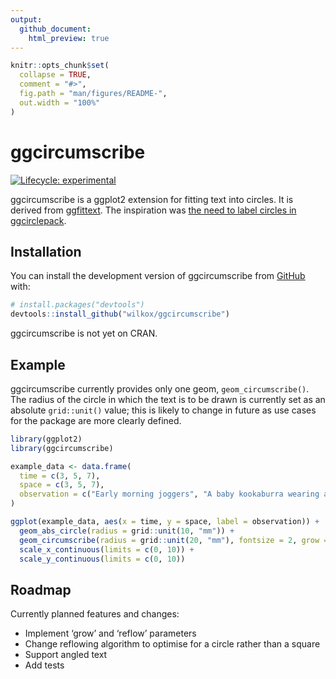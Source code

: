 ```yaml
---
output: 
  github_document:
    html_preview: true
---
```


<!-- README.md is generated from README.Rmd. Please edit that file -->

```r
knitr::opts_chunk$set(
  collapse = TRUE,
  comment = "#>",
  fig.path = "man/figures/README-",
  out.width = "100%"
)
```

# ggcircumscribe

<!-- badges: start -->
[![Lifecycle: experimental](https://img.shields.io/badge/lifecycle-experimental-orange.svg)](https://lifecycle.r-lib.org/articles/stages.html#experimental)
<!-- badges: end -->

ggcircumscribe is a ggplot2 extension for fitting text into circles. It is derived from [ggfittext](https://wilkox.org/ggfittext). The inspiration was [the need to label circles in ggcirclepack](https://github.com/teunbrand/ggplot-extension-club/discussions/15).

## Installation

You can install the development version of ggcircumscribe from [GitHub](https://github.com/) with:

``` r
# install.packages("devtools")
devtools::install_github("wilkox/ggcircumscribe")
```

ggcircumscribe is not yet on CRAN.

## Example

ggcircumscribe currently provides only one geom, `geom_circumscribe()`. The radius of the circle in which the text is to be drawn is currently set as an absolute `grid::unit()` value; this is likely to change in future as use cases for the package are more clearly defined.

```r
library(ggplot2)
library(ggcircumscribe)

example_data <- data.frame(
  time = c(3, 5, 7),
  space = c(3, 5, 7),
  observation = c("Early morning joggers", "A baby kookaburra wearing a gown", "Cake")
)

ggplot(example_data, aes(x = time, y = space, label = observation)) +
  geom_abs_circle(radius = grid::unit(10, "mm")) +
  geom_circumscribe(radius = grid::unit(20, "mm"), fontsize = 2, grow = TRUE) +
  scale_x_continuous(limits = c(0, 10)) +
  scale_y_continuous(limits = c(0, 10))
```

## Roadmap

Currently planned features and changes:

- Implement 'grow' and 'reflow' parameters
- Change reflowing algorithm to optimise for a circle rather than a square
- Support angled text
- Add tests
